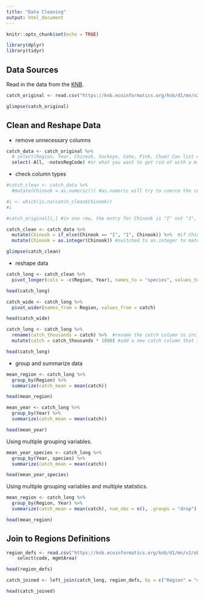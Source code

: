```yaml
---
title: "Data Cleaning"
output: html_document
---
```


```r
knitr::opts_chunk$set(echo = TRUE)
```

```r
library(dplyr)
library(tidyr)
```

## Data Sources

Read in the data from the [KNB](https://knb.ecoinformatics.org/#view/df35b.304.2). 

```r
catch_original <- read.csv("https://knb.ecoinformatics.org/knb/d1/mn/v2/object/df35b.302.1")

glimpse(catch_original)
```

## Clean and Reshape Data

* remove unnecessary columns

```r
catch_data <- catch_original %>% 
  # select(Region, Year, Chinook, Sockeye, Coho, Pink, Chum) Can list what you want to keep
  select(-All, -notesRegCode) #or what you want to get rid of with a minus symbol
```

* check column types

```r
#catch_clean <- catch_data %>% 
  #mutate(Chinook = as.numeric()) #as.numeric will try to coerce the column Chinook to numeric form (it was character). This code did not run, so the next code chunk will not run because catch_clean was not created here.

```

```r
#i <- which(is.na(catch_clean$Chinook))
#i

#catch_original[i,] #in one row, the entry for Chinook is "I" not "1", go back to original data sheets to see if it is an error or a footnote
```

```r
catch_clean <- catch_data %>% 
  mutate(Chinook = if_else(Chinook == "I", "1", Chinook)) %>%  #if Chinook is equal to I, make it one, otherwise, leave it alone
  mutate(Chinook = as.integer(Chinook)) #switched to as.integer to match the other column types in the dataset

glimpse(catch_clean)  
```


* reshape data

```r
catch_long <- catch_clean %>% 
  pivot_longer(cols = -c(Region, Year), names_to = "species", values_to = "catch")

head(catch_long)
```

```r
catch_wide <- catch_long %>% 
  pivot_wider(names_from = Region, values_from = catch)

head(catch_wide)
```

```r
catch_long <- catch_long %>% 
  rename(catch_thousands = catch) %>%  #rename the catch column to include units
  mutate(catch = catch_thousands * 1000) #add a new catch column that is actually the number of fish

head(catch_long)
```

* group and summarize data

```r
mean_region <- catch_long %>% 
  group_by(Region) %>% 
  summarize(catch_mean = mean(catch))

head(mean_region)
```

```r
mean_year <- catch_long %>% 
  group_by(Year) %>% 
  summarize(catch_mean = mean(catch))

head(mean_year)
```

Using multiple grouping variables.  

```r
mean_year_species <- catch_long %>% 
  group_by(Year, species) %>% 
  summarize(catch_mean = mean(catch))

head(mean_year_species)
```

Using multiple grouping variables and multiple statistics.  

```r
mean_region <- catch_long %>% 
  group_by(Region, Year) %>% 
  summarize(catch_mean = mean(catch), num_obs = n(), .groups = "drop") #can drop the groups to prevent grouping errors later

head(mean_region)
```


## Join to Regions Definitions 

```r
region_defs <- read.csv("https://knb.ecoinformatics.org/knb/d1/mn/v2/object/df35b.303.1") %>% 
    select(code, mgmtArea)

head(region_defs)
```


```r
catch_joined <- left_join(catch_long, region_defs, by = c("Region" = "code"))

head(catch_joined)
```



